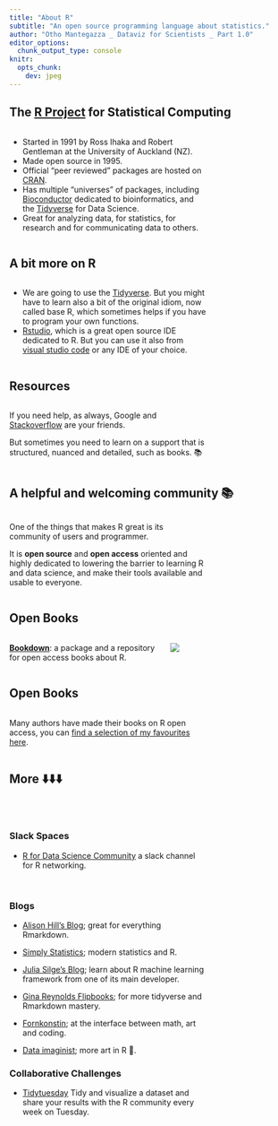 ```yaml
---
title: "About R"
subtitle: "An open source programming language about statistics."
author: "Otho Mantegazza _ Dataviz for Scientists _ Part 1.0"
editor_options:  
  chunk_output_type: console
knitr:
  opts_chunk: 
    dev: jpeg
---
```


## The [R Project]((https://www.r-project.org/)) for Statistical Computing

::: {.column width="70%"}

- Started in 1991 by Ross Ihaka and Robert Gentleman at the University of Auckland (NZ).
- Made open source in 1995.
- Official "peer reviewed" packages are hosted on [CRAN](https://cran.r-project.org/).
- Has multiple "universes" of packages, including [Bioconductor](https://bioconductor.org/) dedicated to bioinformatics, and the [Tidyverse](https://www.tidyverse.org/) for Data Science. 
- Great for analyzing data, for statistics, for research and for communicating data to others.

:::

## A bit more on R

::: {.column width="70%"}

- We are going to use the [Tidyverse](https://www.tidyverse.org/). But you might have to learn also a bit of the original idiom, now called base R, which sometimes helps if you have to program your own functions.
-  [Rstudio](https://www.rstudio.com/), which is a great open source IDE dedicated to R. But you can use it also from [visual studio code](https://code.visualstudio.com/) or any IDE of your choice.

:::


## Resources 

::: {.column width="70%"}

If you need help, as always, Google and [Stackoverflow](https://stackoverflow.com/questions/tagged/r?sort=MostVotes) are your friends.

But sometimes you need to learn on a support that is structured, nuanced and detailed, such as books. 📚

:::

## A helpful and welcoming community 📚

::: {.column width="70%"}

One of the things that makes R great is its community of users and programmer.

It is **open source** and **open access** oriented and highly dedicated to lowering the barrier to learning R and data science, and make their tools available and usable to everyone.

:::

## Open Books

:::: {.columns}

::: {.column width="50%"}
**[Bookdown](https://bookdown.org/)**: a package and a repository for open access books about R.
:::

::: {.column width="40%"}
![](https://bookdown.org/yihui/bookdown/images/logo.png)
:::

::::

## Open Books 

::: {.column width="70%"}

Many authors have made their books on R open access, you can [find a selection of my favourites here](https://othomantegazza.com/textbook-library).

:::

## More ⬇️⬇️⬇️ {.scrollable}

::: {.column width="70%"}

<br>

### Slack Spaces

- [R for Data Science Community](R https://www.rfordatasci.com/) a slack channel for R networking.

<br>

### Blogs

- [Alison Hill's Blog](https://www.apreshill.com/blog/); great for everything Rmarkdown.

- [Simply Statistics](https://simplystatistics.org/); modern statistics and R.

- [Julia Silge's Blog](https://juliasilge.com/blog/); learn about R machine learning framework from one of its main developer.

- [Gina Reynolds Flipbooks](https://evamaerey.github.io/mytidytuesday/2022-06-20-tabyl/2022-06-20-tabyl.html#1); for more tidyverse and Rmarkdown mastery.

- [Fornkonstin](https://fronkonstin.com/); at the interface between math, art and coding.

- [Data imaginist](https://www.data-imaginist.com/); more art in R 🎨.

### Collaborative Challenges

- [Tidytuesday](https://www.google.com/search?client=firefox-b-d&q=github.com+tidytuesday) Tidy and visualize a dataset and share your results with the R community every week on Tuesday.

:::


